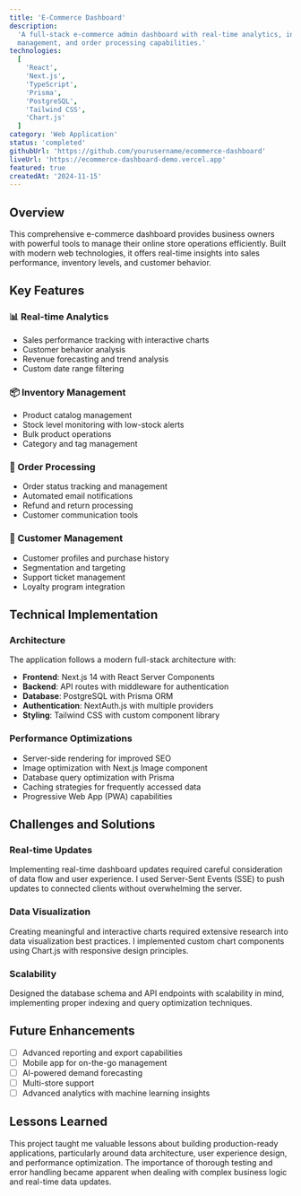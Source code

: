 ```yaml
---
title: 'E-Commerce Dashboard'
description:
  'A full-stack e-commerce admin dashboard with real-time analytics, inventory
  management, and order processing capabilities.'
technologies:
  [
    'React',
    'Next.js',
    'TypeScript',
    'Prisma',
    'PostgreSQL',
    'Tailwind CSS',
    'Chart.js'
  ]
category: 'Web Application'
status: 'completed'
githubUrl: 'https://github.com/yourusername/ecommerce-dashboard'
liveUrl: 'https://ecommerce-dashboard-demo.vercel.app'
featured: true
createdAt: '2024-11-15'
---
```


## Overview

This comprehensive e-commerce dashboard provides business owners with powerful
tools to manage their online store operations efficiently. Built with modern web
technologies, it offers real-time insights into sales performance, inventory
levels, and customer behavior.

## Key Features

### 📊 Real-time Analytics

- Sales performance tracking with interactive charts
- Customer behavior analysis
- Revenue forecasting and trend analysis
- Custom date range filtering

### 📦 Inventory Management

- Product catalog management
- Stock level monitoring with low-stock alerts
- Bulk product operations
- Category and tag management

### 🛒 Order Processing

- Order status tracking and management
- Automated email notifications
- Refund and return processing
- Customer communication tools

### 👥 Customer Management

- Customer profiles and purchase history
- Segmentation and targeting
- Support ticket management
- Loyalty program integration

## Technical Implementation

### Architecture

The application follows a modern full-stack architecture with:

- **Frontend**: Next.js 14 with React Server Components
- **Backend**: API routes with middleware for authentication
- **Database**: PostgreSQL with Prisma ORM
- **Authentication**: NextAuth.js with multiple providers
- **Styling**: Tailwind CSS with custom component library

### Performance Optimizations

- Server-side rendering for improved SEO
- Image optimization with Next.js Image component
- Database query optimization with Prisma
- Caching strategies for frequently accessed data
- Progressive Web App (PWA) capabilities

## Challenges and Solutions

### Real-time Updates

Implementing real-time dashboard updates required careful consideration of data
flow and user experience. I used Server-Sent Events (SSE) to push updates to
connected clients without overwhelming the server.

### Data Visualization

Creating meaningful and interactive charts required extensive research into data
visualization best practices. I implemented custom chart components using
Chart.js with responsive design principles.

### Scalability

Designed the database schema and API endpoints with scalability in mind,
implementing proper indexing and query optimization techniques.

## Future Enhancements

- [ ] Advanced reporting and export capabilities
- [ ] Mobile app for on-the-go management
- [ ] AI-powered demand forecasting
- [ ] Multi-store support
- [ ] Advanced analytics with machine learning insights

## Lessons Learned

This project taught me valuable lessons about building production-ready
applications, particularly around data architecture, user experience design, and
performance optimization. The importance of thorough testing and error handling
became apparent when dealing with complex business logic and real-time data
updates.
